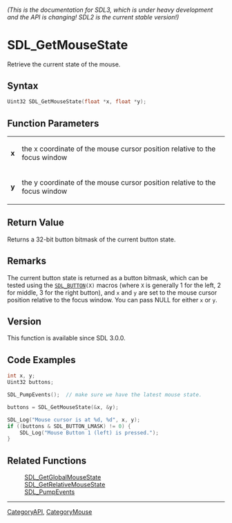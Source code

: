====== (This is the documentation for SDL3, which is under heavy development and the API is changing! SDL2 is the current stable version!) ======
= SDL_GetMouseState =

Retrieve the current state of the mouse.

== Syntax ==

<syntaxhighlight lang='c'>
Uint32 SDL_GetMouseState(float *x, float *y);
</syntaxhighlight>

== Function Parameters ==

{|
|'''x'''
|the x coordinate of the mouse cursor position relative to the focus window
|-
|'''y'''
|the y coordinate of the mouse cursor position relative to the focus window
|}

== Return Value ==

Returns a 32-bit button bitmask of the current button state.

== Remarks ==

The current button state is returned as a button bitmask, which can be
tested using the <code>[[SDL_BUTTON]](X)</code> macros (where
<code>X</code> is generally 1 for the left, 2 for middle, 3 for the right
button), and <code>x</code> and <code>y</code> are set to the mouse cursor
position relative to the focus window. You can pass NULL for either
<code>x</code> or <code>y</code>.

== Version ==

This function is available since SDL 3.0.0.

== Code Examples ==

<syntaxhighlight lang='c++'>
int x, y;
Uint32 buttons;

SDL_PumpEvents();  // make sure we have the latest mouse state.

buttons = SDL_GetMouseState(&x, &y);

SDL_Log("Mouse cursor is at %d, %d", x, y);
if ((buttons & SDL_BUTTON_LMASK) != 0) {
    SDL_Log("Mouse Button 1 (left) is pressed.");
}
</syntaxhighlight>

== Related Functions ==

:[[SDL_GetGlobalMouseState]]
:[[SDL_GetRelativeMouseState]]
:[[SDL_PumpEvents]]

----
[[CategoryAPI]], [[CategoryMouse]]


